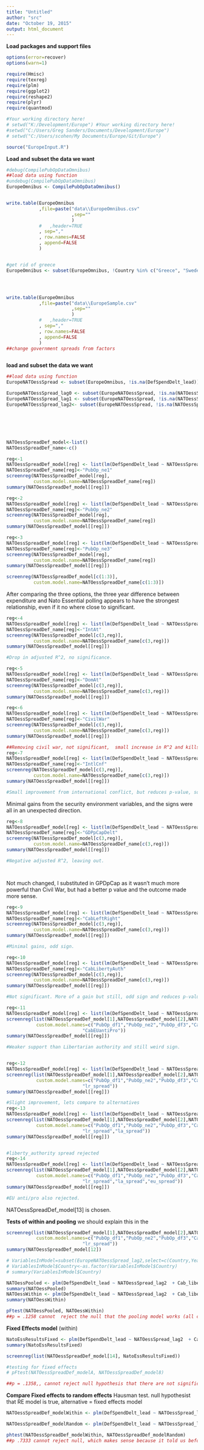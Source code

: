 ```yaml
---
title: "Untitled"
author: "src"
date: "October 19, 2015"
output: html_document
---
```


**Load packages and support files**
```r
options(error=recover)
options(warn=1)

require(Hmisc)
require(texreg)
require(plm)
require(ggplot2)
require(reshape2)
require(plyr)
require(quantmod)

#Your working directory here!
# setwd("K:/Development/Europe") #Your working directory here!
#setwd("C:/Users/Greg Sanders/Documents/Development/Europe")
# setwd("C:/Users/scohen/My Documents/Europe/Git/Europe")

source("EuropeInput.R")

```


**Load and subset the data we want**
```r


#debug(CompilePubOpDataOmnibus)
##load data using function
#undebug(CompilePubOpDataOmnibus)
EuropeOmnibus <- CompilePubOpDataOmnibus()


write.table(EuropeOmnibus
            ,file=paste("data\\EuropeOmnibus.csv"
                        ,sep=""
                        )
            #   ,header=TRUE
            , sep=","
            , row.names=FALSE
            , append=FALSE
            )


#get rid of greece
EuropeOmnibus <- subset(EuropeOmnibus, !Country %in% c("Greece", "Sweden","Russia","United States"))




write.table(EuropeOmnibus
            ,file=paste("data\\EuropeSample.csv"
                        ,sep=""
                        )
            #   ,header=TRUE
            , sep=","
            , row.names=FALSE
            , append=FALSE
            )
##change government spreads from factors



```


**load and subset the data we want**
```r

##load data using function
EuropeNATOessSpread <- subset(EuropeOmnibus, !is.na(DefSpendDelt_lead))

EuropeNATOessSpread_lag0 <- subset(EuropeNATOessSpread, !is.na(NATOessSpread))
EuropeNATOessSpread_lag1 <- subset(EuropeNATOessSpread, !is.na(NATOessSpread_lag1))
EuropeNATOessSpread_lag2<- subset(EuropeNATOessSpread, !is.na(NATOessSpread_lag2))







```



``` r
NATOessSpreadDef_model<-list()
NATOessSpreadDef_name<-c()

reg<-1
NATOessSpreadDef_model[reg] <- list(lm(DefSpendDelt_lead ~ NATOessSpread, EuropeNATOessSpread_lag0))
NATOessSpreadDef_name[reg]<-"PubOp_ne1"
screenreg(NATOessSpreadDef_model[reg],
          custom.model.name=NATOessSpreadDef_name[reg])
summary(NATOessSpreadDef_model[[reg]])

reg<-2
NATOessSpreadDef_model[reg] <- list(lm(DefSpendDelt_lead ~ NATOessSpread_lag1, EuropeNATOessSpread_lag1))
NATOessSpreadDef_name[reg]<-"PubOp_ne2"
screenreg(NATOessSpreadDef_model[reg],
          custom.model.name=NATOessSpreadDef_name[reg])
summary(NATOessSpreadDef_model[[reg]])

reg<-3
NATOessSpreadDef_model[reg] <- list(lm(DefSpendDelt_lead ~ NATOessSpread_lag2, EuropeNATOessSpread_lag2))
NATOessSpreadDef_name[reg]<-"PubOp_ne3"
screenreg(NATOessSpreadDef_model[reg],
          custom.model.name=NATOessSpreadDef_name[reg])
summary(NATOessSpreadDef_model[[reg]])

screenreg(NATOessSpreadDef_model[c(1:3)],
          custom.model.name=NATOessSpreadDef_name[c(1:3)])


```

After comparing the three options, the three year difference between expenditure and Nato Essential polling appears to have the strongest relationship, even if it no where close to significant.


``` r
reg<-4
NATOessSpreadDef_model[reg] <- list(lm(DefSpendDelt_lead ~ NATOessSpread_lag2  + IntAt, EuropeNATOessSpread_lag2))
NATOessSpreadDef_name[reg]<-"IntAt"
screenreg(NATOessSpreadDef_model[c(3,reg)],
          custom.model.name=NATOessSpreadDef_name[c(3,reg)])
summary(NATOessSpreadDef_model[[reg]])

#Drop in adjusted R^2, no significance.

reg<-5
NATOessSpreadDef_model[reg] <- list(lm(DefSpendDelt_lead ~ NATOessSpread_lag2  + DomAt, EuropeNATOessSpread_lag2))
NATOessSpreadDef_name[reg]<-"DomAt"
screenreg(NATOessSpreadDef_model[c(3,reg)],
          custom.model.name=NATOessSpreadDef_name[c(3,reg)])
summary(NATOessSpreadDef_model[[reg]])

reg<-6
NATOessSpreadDef_model[reg] <- list(lm(DefSpendDelt_lead ~ NATOessSpread_lag2 +  CivilWar, EuropeNATOessSpread_lag2))
NATOessSpreadDef_name[reg]<-"CivilWar"
screenreg(NATOessSpreadDef_model[c(3,reg)],
          custom.model.name=NATOessSpreadDef_name[c(3,reg)])
summary(NATOessSpreadDef_model[[reg]])

##Removing civil war, not significant,  small increase in R^2 and kills the pvalue of  NATOessSpread
reg<-7
NATOessSpreadDef_model[reg] <- list(lm(DefSpendDelt_lead ~ NATOessSpread_lag2  +IntlCnf, EuropeNATOessSpread_lag2))
NATOessSpreadDef_name[reg]<-"IntlCnf"
screenreg(NATOessSpreadDef_model[c(3,reg)],
          custom.model.name=NATOessSpreadDef_name[c(3,reg)])
summary(NATOessSpreadDef_model[[reg]])

#Small improvement from international conflict, but reduces p-value, so we'll leave it out.


```

Minimal gains from the security environment variables, and the signs were all in an unexpected direction.


``` r

reg<-8
NATOessSpreadDef_model[reg] <- list(lm(DefSpendDelt_lead ~ NATOessSpread_lag2  + GDPpCapDelt, EuropeNATOessSpread_lag2))
NATOessSpreadDef_name[reg]<-"GDPpCapDelt"
screenreg(NATOessSpreadDef_model[c(3,reg)],
          custom.model.name=NATOessSpreadDef_name[c(3,reg)])
summary(NATOessSpreadDef_model[[reg]])

#Negative adjusted R^2, leaving out.




```

Not much changed, I substituted in GPDpCap as it wasn't much more powerful than Civil War, but had a better p value and the outcome made more sense. 


``` r
reg<-9
NATOessSpreadDef_model[reg] <- list(lm(DefSpendDelt_lead ~ NATOessSpread_lag2  +Cab_left_right, EuropeNATOessSpread_lag2))
NATOessSpreadDef_name[reg]<-"CabLeftRight"
screenreg(NATOessSpreadDef_model[c(3,reg)],
          custom.model.name=NATOessSpreadDef_name[c(3,reg)])
summary(NATOessSpreadDef_model[[reg]])

#Minimal gains, odd sign.

reg<-10
NATOessSpreadDef_model[reg] <- list(lm(DefSpendDelt_lead ~ NATOessSpread_lag2  +Cab_liberty_authority, EuropeNATOessSpread_lag2))
NATOessSpreadDef_name[reg]<-"CabLibertyAuth"
screenreg(NATOessSpreadDef_model[c(3,reg)],
          custom.model.name=NATOessSpreadDef_name[c(3,reg)])
summary(NATOessSpreadDef_model[[reg]])

#Not significant. More of a gain but still, odd sign and reduces p-value. Rejecting.

reg<-11
NATOessSpreadDef_model[reg] <- list(lm(DefSpendDelt_lead ~ NATOessSpread_lag2  +Cab_eu_anti_pro, EuropeNATOessSpread_lag2))
screenreg(list(NATOessSpreadDef_model[1],NATOessSpreadDef_model[2],NATOessSpreadDef_model[3],NATOessSpreadDef_model[10],NATOessSpreadDef_model[11]),
           custom.model.names=c("PubOp_df1","PubOp_ne2","PubOp_df3","CabLibAuth",
                            "CabEUantiPro"))
summary(NATOessSpreadDef_model[[reg]])

#Weaker support than Libertarian authority and still weird sign.


reg<-12
NATOessSpreadDef_model[reg] <- list(lm(DefSpendDelt_lead ~ NATOessSpread_lag2  + Cab_liberty_authority+ left_right_ls_spread  , EuropeNATOessSpread_lag2))
screenreg(list(NATOessSpreadDef_model[1],NATOessSpreadDef_model[2],NATOessSpreadDef_model[3],NATOessSpreadDef_model[10],NATOessSpreadDef_model[12]),
           custom.model.names=c("PubOp_df1","PubOp_ne2","PubOp_df3","CabLibAuth",
                            "lr_spread"))
summary(NATOessSpreadDef_model[[reg]])

#Slight improvement, lets compare to alternatives
reg<-13
NATOessSpreadDef_model[reg] <- list(lm(DefSpendDelt_lead ~ NATOessSpread_lag2  +Cab_liberty_authority + liberty_authority_ls_spread , EuropeNATOessSpread_lag2))
screenreg(list(NATOessSpreadDef_model[1],NATOessSpreadDef_model[2],NATOessSpreadDef_model[3],NATOessSpreadDef_model[10],NATOessSpreadDef_model[12],NATOessSpreadDef_model[13]),
           custom.model.names=c("PubOp_df1","PubOp_ne2","PubOp_df3","CabLibAuth",
                            "lr_spread","la_spread"))
summary(NATOessSpreadDef_model[[reg]])


#liberty_authority spread rejected
reg<-14
NATOessSpreadDef_model[reg] <- list(lm(DefSpendDelt_lead ~ NATOessSpread_lag2  + Cab_liberty_authority+ eu_anti_pro_ls_spread  , EuropeNATOessSpread_lag2))
screenreg(list(NATOessSpreadDef_model[1],NATOessSpreadDef_model[2],NATOessSpreadDef_model[3],NATOessSpreadDef_model[10],NATOessSpreadDef_model[12],NATOessSpreadDef_model[13],NATOessSpreadDef_model[14]),
           custom.model.names=c("PubOp_df1","PubOp_ne2","PubOp_df3","CabLibAuth",
                            "lr_spread","la_spread","eu_spread"))
summary(NATOessSpreadDef_model[[reg]])

#EU anti/pro also rejected.

```


NATOessSpreadDef_model[13] is chosen.



**Tests of within and pooling** we should explain this in the 

``` r


screenreg(list(NATOessSpreadDef_model[1],NATOessSpreadDef_model[2],NATOessSpreadDef_model[3],NATOessSpreadDef_model[10],NATOessSpreadDef_model[12]),
           custom.model.names=c("PubOp_df1","PubOp_ne2","PubOp_df3","CabLibAuth",
                            "lr_spread"))
summary(NATOessSpreadDef_model[12])

# VariablesInModel=subset(EuropeNATOessSpread_lag2,select=c(Country,Year,DefSpendDelt_lead , NATOessSpread_lag2 ,  IntlCnf , GDPpCapDelt , Cab_liberty_authority, eu_anti_pro_ls_spread ),Year>2004)
# VariablesInModel$Country<-as.factor(VariablesInModel$Country)
# summary(VariablesInModel$Country)

NATOessPooled <- plm(DefSpendDelt_lead ~ NATOessSpread_lag2  + Cab_liberty_authority+ left_right_ls_spread  , EuropeNATOessSpread_lag2, data = EuropeNATOessSpread_lag2, model = "pooling")
summary(NATOessPooled)
NATOessWithin <- plm(DefSpendDelt_lead ~ NATOessSpread_lag2  + Cab_liberty_authority+ left_right_ls_spread  , EuropeNATOessSpread_lag2, data = EuropeNATOessSpread_lag2,  model = "within")
summary(NATOessWithin)

pFtest(NATOessPooled, NATOessWithin)
##p = .1258 cannot  reject the null that the pooling model works (all coefficients for each country should be the same ever year)

```


**Fixed Effects model** (within)
```r

NatoEssResultsFixed <- plm(DefSpendDelt_lead ~ NATOessSpread_lag2  + Cab_liberty_authority+ eu_anti_pro_ls_spread, data = VariablesInModel,  model = "within")
summary(NatoEssResultsFixed)

screenreg(list(NATOessSpreadDef_model[14], NatoEssResultsFixed))

#testing for fixed effects
# pFtest(NATOessSpreadDef_modelA, NATOessSpreadDef_model8)

##p = .1358,, cannot reject null hypothesis that there are not significnat effects, use pooled 

```

**Compare Fixed effects to random effects** Hausman test. null hypothesist that RE model is true, alternative = fixed effects model
``` r

NATOessSpreadDef_modelWithin <- plm(DefSpendDelt_lead ~ NATOessSpread_lag2  + Cab_liberty_authority+ eu_anti_pro_ls_spread + eu_anti_pro_ls_spread:NATOessSpread_lag2, data = VariablesInModel,  index=c("Country", "Year"), model="within") 

NATOessSpreadDef_modelRandom <- plm(DefSpendDelt_lead ~ NATOessSpread_lag2  + Cab_liberty_authority+ eu_anti_pro_ls_spread + eu_anti_pro_ls_spread:NATOessSpread_lag2, data = VariablesInModel,  index=c("Country", "Year"), model="random")

phtest(NATOessSpreadDef_modelWithin, NATOessSpreadDef_modelRandom)
##p .7333 cannot reject null, which makes sense because it told us before to do pooled. 
```

